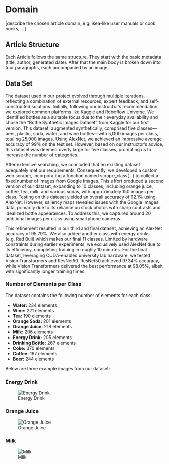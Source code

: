 # Domain
[describe the chosen article domain, e.g. ikea-like user manuals or cook books, ...]

## Article Structure  
Each Article follows the same structure. 
They start with the basic metadata (title, author, generated date). After that the main body is broken down into four paragraphs, each accompanied by an image.

## Data Set 
The dataset used in our project evolved through multiple iterations, reflecting a combination of external resources, expert feedback, and self-constructed solutions. Initially, following our instructor’s recommendation, we explored common platforms like Kaggle and Roboflow Universe. We identified bottles as a suitable focus due to their everyday availability and chose the "Bottle Synthetic Images Dataset" from Kaggle for our first version. This dataset, augmented synthetically, comprised five classes—beer, plastic, soda, water, and wine bottles—with 5,000 images per class, totaling 25,000 images. Using AlexNet, we achieved an impressive average accuracy of 99% on the test set. However, based on our instructor’s advice, this dataset was deemed overly large for five classes, prompting us to increase the number of categories.

After extensive searching, we concluded that no existing dataset adequately met our requirements. Consequently, we developed a custom web scraper, incorporating a function named scrape_class(...) to collect a fixed number of images from Google Images. This effort produced a second version of our dataset, expanding to 10 classes, including orange juice, coffee, tea, milk, and various sodas, with approximately 150 images per class. Testing on this dataset yielded an overall accuracy of 92.1% using AlexNet. However, saliency maps revealed issues with the Google Images data, primarily due to its reliance on stock photos with sharp contrasts and idealized bottle appearances. To address this, we captured around 20 additional images per class using smartphone cameras.

This refinement resulted in our third and final dataset, achieving an AlexNet accuracy of 95.79%. We also added another class with energy drinks (e.g. Red Bull) which makes our final 11 classes. Limited by hardware constraints during earlier experiments, we exclusively used AlexNet due to its efficiency, completing training in roughly 10 minutes. For the final dataset, leveraging CUDA-enabled university lab hardware, we tested Vision Transformers and ResNet50. ResNet50 achieved 97.34% accuracy, while Vision Transformers delivered the best performance at 98.05%, albeit with significantly longer training times.

### Number of Elements per Class

The dataset contains the following number of elements for each class:

- **Water:** 234 elements
- **Wine:** 221 elements
- **Tea:** 190 elements
- **Orange Soda:** 201 elements
- **Orange Juice:** 218 elements
- **Milk:** 206 elements
- **Energy Drink:** 205 elements
- **Drinking Bottle:** 267 elements
- **Coke:** 370 elements
- **Coffee:** 197 elements
- **Beer:** 244 elements

Below are three example images from our dataset:

### Energy Drink
![Energy Drink](images/example-images/energy-drink.jpg)

### Orange Juice
![Orange Juice](images/example-images/orange-juice.jpg)

### Milk
![Milk](images/example-images/milk.jpg)


